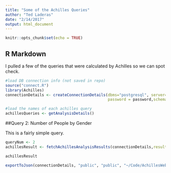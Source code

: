 ```yaml
---
title: "Some of the Achilles Queries"
author: "Ted Laderas"
date: "2/14/2017"
output: html_document
---
```


```r
knitr::opts_chunk$set(echo = TRUE)
```

## R Markdown

I pulled a few of the queries that were calculated by Achilles so we can spot check.

```r
#load DB connection info (not saved in repo)
source("connect.R")
library(Achilles)
connectionDetails <- createConnectionDetails(dbms="postgresql", server=server,user = user,
                                             password = password,schema=schema)

#load the names of each achilles query
achillesQueries <- getAnalysisDetails()
```

##Query 2: Number of People by Gender

This is a fairly simple query. 

```r
queryNum <- 2
achillesResult <- fetchAchillesAnalysisResults(connectionDetails,resultsDatabase = "public", analysisId = queryNum)

achillesResult
```

```r
exportToJson(connectionDetails, "public", "public", "~/Code/AchillesWeb/data/OHDSI")
```